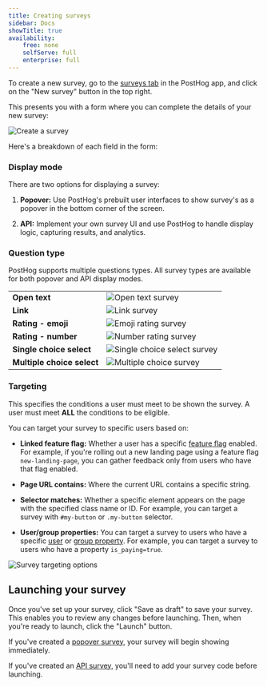 ```yaml
---
title: Creating surveys
sidebar: Docs
showTitle: true
availability:
    free: none
    selfServe: full
    enterprise: full
---
```


To create a new survey, go to the [surveys tab](https://app.posthog.com/surveys) in the PostHog app, and click on the "New survey" button in the top right.

This presents you with a form where you can complete the details of your new survey:

![Create a survey](../../images/docs/surveys/new-survey.png)

Here's a breakdown of each field in the form:

### Display mode

There are two options for displaying a survey:

1. **Popover:** Use PostHog's prebuilt user interfaces to show survey's as a popover in the bottom corner of the screen.

2. **API:** Implement your own survey UI and use PostHog to handle display logic, capturing results, and analytics.

### Question type

PostHog supports multiple questions types. All survey types are available for both popover and API display modes.


|                        |                                                                                                       |
|------------------------|-------------------------------------------------------------------------------------------------------|
| **Open text**              | ![Open text survey](../../images/docs/surveys/freetext-survey.png)                                     |
| **Link**                   | ![Link survey](../../images/docs/surveys/link-survey.png)                                              |
| **Rating - emoji**         | ![Emoji rating survey](../../images/docs/surveys/rating-emoji-survey.png)                              |
| **Rating - number**        | ![Number rating survey](../../images/docs/surveys/rating-number-survey.png)                            |
| **Single choice select**   | ![Single choice select survey](../../images/docs/surveys/single-select-survey.png)                      |
| **Multiple choice select** | ![Multiple choice survey](../../images/docs/surveys/multiple-choice-survey.png)                         |

### Targeting

This specifies the conditions a user must meet to be shown the survey. A user must meet **ALL** the conditions to be eligible.

You can target your survey to specific users based on:

- **Linked feature flag:** Whether a user has a specific [feature flag](/docs/feature-flags) enabled. For example, if you're rolling out a new landing page using a feature flag `new-landing-page`, you can gather feedback only from users who have that flag enabled.

- **Page URL contains:** Where the current URL contains a specific string.
  
- **Selector matches:** Whether a specific element appears on the page with the specified class name or ID. For example, you can target a survey with `#my-button` or `.my-button` selector.

- **User/group properties:** You can target a survey to users who have a specific [user](/docs/product-analytics/user-properties) or [group property](/docs/product-analytics/group-analytics#how-to-set-group-properties). For example, you can target a survey to users who have a property `is_paying=true`.

![Survey targeting options](../../images/docs/surveys/targeting-options.png)

## Launching your survey

Once you've set up your survey, click "Save as draft" to save your survey. This enables you to review any changes before launching. Then, when you're ready to launch, click the "Launch" button.

If you've created a [popover survey](#display-mode), your survey will begin showing immediately.

If you've created an [API survey](#display-mode), you'll need to add your survey code before launching.

